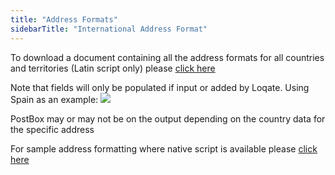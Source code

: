 ```yaml
---
title: "Address Formats"
sidebarTitle: "International Address Format"
---
```


To download a document containing all the address formats for all countries and territories (Latin script only) please [click here](https://support.loqate.com/wp-content/uploads/2023/03/Loqate-international-address-formats-2023Q1.1.pdf)

<Note>
  Note that fields will only be populated if input or added by Loqate. Using
  Spain as an example:
</Note>
<Frame caption="">
  <img src="/images/Spain-Address-Format.png" />
</Frame>

PostBox may or may not be on the output depending on the country data for the specific address

For sample address formatting where native script is available please [click here](https://support.loqate.com/wp-content/uploads/2023/03/Native-script-with-address-formats-2023Q1.1.pdf)
